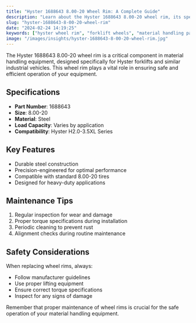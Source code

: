 ```yaml
---
title: "Hyster 1688643 8.00-20 Wheel Rim: A Complete Guide"
description: "Learn about the Hyster 1688643 8.00-20 wheel rim, its specifications, compatibility, and maintenance requirements."
slug: "hyster-1688643-8-00-20-wheel-rim"
date: "2024-02-24 14:19:25"
keywords: ["hyster wheel rim", "forklift wheels", "material handling parts"]
image: "/images/insights/hyster-1688643-8-00-20-wheel-rim.jpg"
---
```


The Hyster 1688643 8.00-20 wheel rim is a critical component in material handling equipment, designed specifically for Hyster forklifts and similar industrial vehicles. This wheel rim plays a vital role in ensuring safe and efficient operation of your equipment.

## Specifications

- **Part Number**: 1688643
- **Size**: 8.00-20
- **Material**: Steel
- **Load Capacity**: Varies by application
- **Compatibility**: Hyster H2.0-3.5XL Series

## Key Features

- Durable steel construction
- Precision-engineered for optimal performance
- Compatible with standard 8.00-20 tires
- Designed for heavy-duty applications

## Maintenance Tips

1. Regular inspection for wear and damage
2. Proper torque specifications during installation
3. Periodic cleaning to prevent rust
4. Alignment checks during routine maintenance

## Safety Considerations

When replacing wheel rims, always:
- Follow manufacturer guidelines
- Use proper lifting equipment
- Ensure correct torque specifications
- Inspect for any signs of damage

Remember that proper maintenance of wheel rims is crucial for the safe operation of your material handling equipment. 